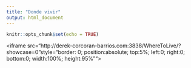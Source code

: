 ```yaml
---
title: "Donde vivir"
output: html_document
---
```


```r
knitr::opts_chunk$set(echo = TRUE)
```

<iframe src="http://derek-corcoran-barrios.com:3838/WhereToLive/?showcase=0"style="border: 0; position:absolute; top:5%; left:0; right:0; bottom:0; width:100%; height:95%"">
</iframe>


